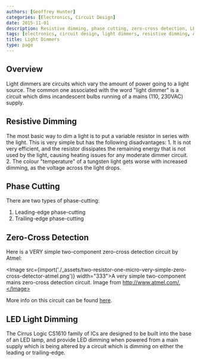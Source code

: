 ```yaml
---
authors: [Geoffrey Hunter]
categories: [Electronics, Circuit Design]
date: 2015-11-01
description: Resistive dimming, phase cutting, zero-cross detection, LED light dimming and more info on light dimmers.
tags: [electronics, circuit design, light dimmers, resistive dimming, Atmel, zero-cross detection]
title: Light Dimmers
type: page
---
```


## Overview

Light dimmers are circuits which vary the amount of power going to a light source. The common one associated with the word "light dimmer" is a circuit which dims incandescent bulbs running of a mains (110, 230VAC) supply.

## Resistive Dimming

The most basic way to dim a light is to put a variable resistor in series with the light. This is very simple but has the following disadvantages:  1. It is not very efficient, and the resistor dissipates the remaining energy that is not used by the light, causing heating issues for any moderate dimmer circuit.  2. The colour "temperature" of a tungsten light gets worse with increased dimming, as the voltage across the light drops. 

## Phase Cutting

There are two types of phase-cutting:

1. Leading-edge phase-cutting
1. Trailing-edge phase-cutting

## Zero-Cross Detection

Here is a VERY simple two-component zero-cross detection circuit by Atmel:

<Image src={import('./_assets/two-resistor-one-micro-very-simple-zero-cross-detector-atmel.png')} width="333">A very simple two-component mains zero-cross detection circuit. Image from http://www.atmel.com/.</Image>

More info on this circuit can be found [here](http://www.atmel.com/Images/doc2508.pdf).

## LED Light Dimming

The Cirrus Logic CS1610 family of ICs are designed to be built into the base of an LED lamp, and provide LED dimming when powered from a main supply which is being altered by a circuit which is dimming on either the leading or trailing-edge.
